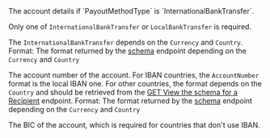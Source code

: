 <ParamField body="InternationalBankTransfer" type="object" required>
The account details if `PayoutMethodType` is `InternationalBankTransfer`.

Only one of `InternationalBankTransfer` or `LocalBankTransfer` is required.

The `InternationalBankTransfer` depends on the `Currency` and `Country`.
<Expandable title="properties" defaultOpen>
<ParamField body="AccountNumber" type="string" required>
Format: The format returned by the [schema](/api-reference/recipients/view-recipient-schema) endpoint depending on the `Currency` and `Country`

The account number of the account. For IBAN countries, the `AccountNumber` format is the local IBAN one. For other countries, the format depends on the `Country` and should be retrieved from the [GET View the schema for a Recipient](/api-reference/recipients/view-recipient-schema) endpoint.
</ParamField>
<ParamField body="BIC" type="string">
Format: The format returned by the [schema](/api-reference/recipients/view-recipient-schema) endpoint depending on the `Currency` and `Country`

The BIC of the account, which is required for countries that don't use IBAN.
</ParamField>
</Expandable>
</ParamField>